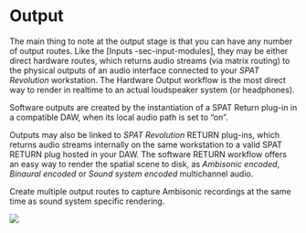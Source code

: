 # Output {#source-room-modules-output-section}

The main thing to note at the output stage is that you can have any number of output routes.
Like the [Inputs -sec-input-modules], they may be either direct hardware routes, which returns audio streams (via matrix routing) to the physical outputs of an audio interface connected to your _SPAT Revolution_ workstation.
The Hardware Output workflow is the most direct way to render in realtime to an actual loudspeaker system (or headphones).

:::{.callout-warning}
 Software outputs are created by the instantiation of a SPAT Return plug-in in a compatible DAW, when its local audio path is set to "on".
:::

Outputs may also be linked to _SPAT Revolution_ RETURN plug-ins, which returns audio streams internally on the same workstation to a valid SPAT RETURN plug hosted in your DAW.
The software RETURN workflow offers an easy way to render the spatial scene to disk, as _Ambisonic encoded_, _Binaural encoded_ or _Sound system encoded_ multichannel audio.

:::{.callout-note}
Create multiple output routes to capture Ambisonic recordings at the same time as sound system specific rendering.
:::

![](https://media.githubusercontent.com/media/FLUX-SE/doc_images/main/SpatR/Setup/OutputSelected.png)
